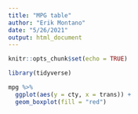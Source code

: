 ```yaml
---
title: "MPG table"
author: "Erik Montano"
date: "5/26/2021"
output: html_document
---
```


```r
knitr::opts_chunk$set(echo = TRUE)
```

```r
library(tidyverse)
```

```r
mpg %>%
  ggplot(aes(y = cty, x = trans)) +
  geom_boxplot(fill = "red")
```

